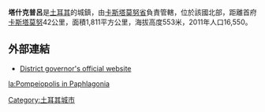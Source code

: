 '''塔什克普呂'''是[[土耳其|土耳其]]的城鎮，由[[卡斯塔莫努省|卡斯塔莫努省]]負責管轄，位於該國北部，距離首府[[卡斯塔莫努|卡斯塔莫努]]42公里，面積1,811平方公里，海拔高度553米，2011年人口16,550。

==外部連結==
* [http://www.taskopru.gov.tr/ District governor's official website] {{Wayback|url=http://www.taskopru.gov.tr/ |date=20210214081744 }} {{tr icon}}

{{coord|41|30|50|N|34|12|53|E|display=title|region:TR_type:city}}

{{Turkey-geo-stub}}
[[Category:土耳其城市|Category:土耳其城市]]

[[la:Pompeiopolis_in_Paphlagonia|la:Pompeiopolis in Paphlagonia]]